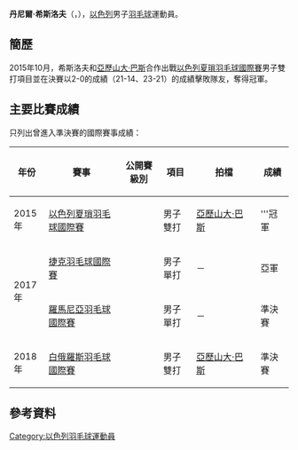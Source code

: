 {{noteTA|G1=Badminton}}
{{Infobox 羽球選手
| playername              = 丹尼爾·希斯洛夫<br />{{lang|en|Daniel Chislov}}
| image                   = 
| size                    = 
| caption                 = 
| birth_name              = 
| date_of_birth           = {{birth_date_and_age|1995|5|1}}
| place_of_birth          = 
| height                  = 
| weight                  = 
| event                   = 男子單打、男子雙打、混合雙打
| country                 = {{ISR}}
| years_started           =
| handedness              = 
| coach                   = 
| highest_ranking         = 第275位（男單）
| date_of_highest_ranking = 2016年11月10日 <ref name="ranking">{{en}}[http://bwfcontent.tournamentsoftware.com/ranking/player.aspx?id=12404&player=306544 BWF World Ranking - Ranking of Daniel CHISLOV (91907)]</ref>
| current_ranking         = 第282位（男單）<br/>第626位（男雙-[[Shai_Geffen|Geffen]]）<br/>第920位（男雙-[[利利安·米哈伊洛夫|米哈伊洛夫]]）<br/>第1011位（混雙-[[达纳·库格尔|库格尔]]）<br/>第1329位（混雙-[[阿里尔·沙恩斯基|沙恩斯基]]）
| date_of_current_ranking = 2016年12月1日<ref>{{en}}[http://bwfcontent.tournamentsoftware.com/ranking/category.aspx?id=12404&category=472&p=12&ps=25 BWF World Ranking - BWF世界排名榜 (12/1/2016) - Men's singles]</ref><ref>{{en}}[http://bwfcontent.tournamentsoftware.com/ranking/category.aspx?id=12404&category=474 BWF World Ranking - BWF世界排名榜 (12/1/2016) - Men's doubles] {{Wayback|url=http://bwfcontent.tournamentsoftware.com/ranking/category.aspx?id=12404&category=474 |date=20181001122904 }}</ref><ref>{{en}}[http://bwfcontent.tournamentsoftware.com/ranking/category.aspx?id=12404&category=476 BWF World Ranking - BWF世界排名榜 (12/1/2016) - Mixed doubles] {{Wayback|url=http://bwfcontent.tournamentsoftware.com/ranking/category.aspx?id=12404&category=476 |date=20181001122220 }}</ref>
| played                  = 23勝–21負（男單）<br/>13勝–20負（男雙）<br/>0勝–6負（混雙）
| titles                  = 
| bwf_profile             = 44AF736E-34CA-4898-95C4-96F04F918E91
| bwf_id                  = 91907
| updated                 = 2016年12月1日
}}
{{MedalTableTop}}
{{MedalSport | 男子[[羽毛球|羽毛球]]}}
{{MedalCountry | {{ISR}}}}
{{MedalBottom}}
'''丹尼爾·希斯洛夫'''（{{lang|en|'''Daniel Chislov'''}}，{{bd|1995年|5月1日||}}），[[以色列|以色列]]男子[[羽毛球|羽毛球]]運動員。

== 簡歷 ==
2015年10月，希斯洛夫和[[亞歷山大·巴斯|亞歷山大·巴斯]]合作出戰[[2015年以色列夏瑣羽毛球國際賽|以色列夏瑣羽毛球國際賽]]男子雙打項目並在決賽以2-0的成績（21-14、23-21）的成績擊敗隊友，奪得冠軍。

==主要比賽成績==
只列出曾進入準決賽的國際賽事成績：
{| class=wikitable style="text-align:center; font-size:small;" 
!width="50"|年份
!width="180"|賽事
!width="80"|公開賽級別
!width="60"|項目
!width="150"|拍檔
!width="50"|成績
|-
!rowspan="1"|2015年
|[[2015年以色列夏瑣羽毛球國際賽|以色列夏瑣羽毛球國際賽]]
|{{BWFFS}}
|男子雙打
|[[亞歷山大·巴斯|亞歷山大·巴斯]]
|bgcolor="gold"|'''冠軍
|-
!rowspan="2"|2017年
|[[2017年捷克羽毛球國際賽|捷克羽毛球國際賽]]
|{{BWFFS}}
|男子單打
|－
|bgcolor="silver"|亞軍
|-
|[[2017年羅馬尼亞羽毛球國際賽|羅馬尼亞羽毛球國際賽]]
|{{BWFFS}}
|男子單打
|－
|bgcolor="#b8860b"|準決賽
|-
!rowspan="1"|2018年
|[[2018年白俄羅斯羽毛球國際賽|白俄羅斯羽毛球國際賽]]
|{{BWFFS}}
|男子雙打
|[[亞歷山大·巴斯|亞歷山大·巴斯]]
|bgcolor="#b8860b"|準決賽
|}
{{BWF賽事級別索引}}

== 參考資料 ==
{{Reflist}}

{{DEFAULTSORT:Chislov, Daniel}}
[[Category:以色列羽毛球運動員|Category:以色列羽毛球運動員]]
